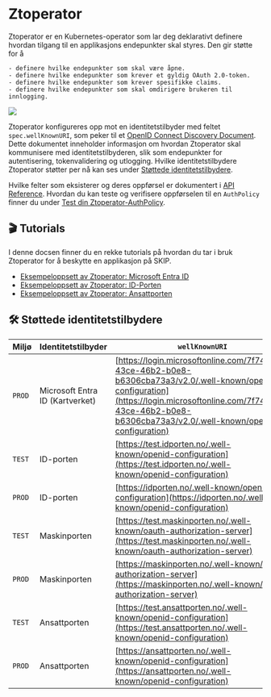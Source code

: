 
# Ztoperator

<Columns> 
  <Column className='col--8'>
    Ztoperator er en Kubernetes-operator som lar deg deklarativt definere hvordan tilgang til en applikasjons endepunkter skal styres. Den gir støtte for å
    
    - definere hvilke endepunkter som skal være åpne.
    - definere hvilke endepunkter som krever et gyldig OAuth 2.0-token.
    - definere hvilke endepunkter som krever spesifikke claims.
    - definere hvilke endepunkter som skal omdirigere brukeren til innlogging.
  </Column>
  <Column className='text--center'>
    <img src={ZtoperatorLogo} style={{width: 300}} />
  </Column>
</Columns>

Ztoperator konfigureres opp mot en identitetstilbyder med feltet `spec.wellKnownURI`, som peker til et [OpenID Connect Discovery Document](https://openid.net/specs/openid-connect-discovery-1_0.html). Dette dokumentet inneholder informasjon om hvordan Ztoperator skal kommunisere med identitetstilbyderen, slik som endepunkter for autentisering, tokenvalidering og utlogging. 
Hvilke identitetstilbydere Ztoperator støtter per nå kan ses under [Støttede identitetstilbydere](#-støttede-identitetstilbydere).

Hvilke felter som eksisterer og deres oppførsel er dokumentert i [API Reference](02-api-docs.mdx).
Hvordan du kan teste og verifisere oppførselen til en `AuthPolicy` finner du under [Test din Ztoperator-AuthPolicy](03-test-authpolicy.mdx).

## 🎬 Tutorials

I denne docsen finner du en rekke tutorials på hvordan du tar i bruk Ztoperator for å beskytte en applikasjon på SKIP.

- [Eksempeloppsett av Ztoperator: Microsoft Entra ID](01-tutorials.mdx#microsoft-entra-id)
- [Eksempeloppsett av Ztoperator: ID-Porten](01-tutorials.mdx#id-porten)
- [Eksempeloppsett av Ztoperator: Ansattporten](01-tutorials.mdx#ansattporten)

## 🛠 Støttede identitetstilbydere

| Miljø | Identitetstilbyder | `wellKnownURI` |
| --- | --- | --- |
| `PROD` | Microsoft Entra ID (Kartverket) | [https://login.microsoftonline.com/7f74c8a2-43ce-46b2-b0e8-b6306cba73a3/v2.0/.well-known/openid-configuration](https://login.microsoftonline.com/7f74c8a2-43ce-46b2-b0e8-b6306cba73a3/v2.0/.well-known/openid-configuration) |
| `TEST` | ID-porten | [https://test.idporten.no/.well-known/openid-configuration](https://test.idporten.no/.well-known/openid-configuration) |
| `PROD` | ID-porten | [https://idporten.no/.well-known/openid-configuration](https://idporten.no/.well-known/openid-configuration) |
| `TEST` | Maskinporten | [https://test.maskinporten.no/.well-known/oauth-authorization-server](https://test.maskinporten.no/.well-known/oauth-authorization-server) |
| `PROD` | Maskinporten | [https://maskinporten.no/.well-known/oauth-authorization-server](https://maskinporten.no/.well-known/oauth-authorization-server) |
| `TEST` | Ansattporten | [https://test.ansattporten.no/.well-known/openid-configuration](https://test.ansattporten.no/.well-known/openid-configuration) |
| `PROD` | Ansattporten | [https://ansattporten.no/.well-known/openid-configuration](https://ansattporten.no/.well-known/openid-configuration) |
